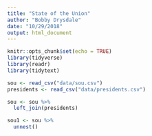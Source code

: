 ```yaml
---
title: "State of the Union"
author: "Bobby Drysdale"
date: "10/29/2018"
output: html_document
---
```


```r
knitr::opts_chunk$set(echo = TRUE)
library(tidyverse)
library(readr)
library(tidytext)

sou <- read_csv("data/sou.csv")
presidents <- read_csv("data/presidents.csv")

sou <- sou %>% 
  left_join(presidents)
```

```r
sou1 <- sou %>% 
  unnest()
```

